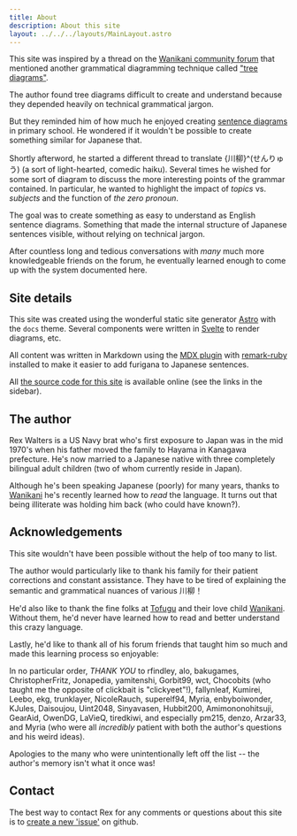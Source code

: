 ```yaml
---
title: About
description: About this site
layout: ../../../layouts/MainLayout.astro
---
```


This site was inspired by a thread on the [Wanikani community
forum](https://community.wanikani.com) that mentioned another grammatical
diagramming technique called ["tree
diagrams"](https://blog.ung.edu/press/a-linguists-tree-of-knowledge/).

The author found tree diagrams difficult to create and understand because they depended
heavily on technical grammatical jargon.

But they reminded him of how much he enjoyed creating [sentence
diagrams](https://www.grammarly.com/blog/sentence-diagramming/) in primary
school. He wondered if it wouldn't be possible to create something similar for
Japanese that.

Shortly afterword, he started a different thread to translate {川柳}^(せんりゅう) (a sort of
light-hearted, comedic haiku). Several times he wished for some sort of diagram
to discuss the more interesting points of the grammar contained. In particular,
he wanted to highlight the impact of _topics_ vs. _subjects_ and the function of
_the zero pronoun_.

The goal was to create something as easy to understand as English sentence
diagrams. Something that made the internal structure of Japanese sentences
visible, without relying on technical jargon.

After countless long and tedious conversations with _many_ much more knowledgeable
friends on the forum, he eventually learned enough to come up with the system
documented here.

## Site details

This site was created using the wonderful static site generator
[Astro](https://astro.build/) with the `docs` theme. Several components were
written in [Svelte](https://svelte.dev) to render diagrams, etc.

All content was written in Markdown using the [MDX
plugin](https://docs.astro.build/en/guides/integrations-guide/mdx/) with
[remark-ruby]() installed to make it easier to add furigana to Japanese
sentences.

All [the source code for this
site](https://github.com/wrex/bunzu.doiwalters.com) is available online (see the
links in the sidebar).

## The author

Rex Walters is a US Navy brat who's first exposure to Japan was in the mid
1970's when his father moved the family to Hayama in Kanagawa prefecture. He's
now married to a Japanese native with three completely bilingual adult children
(two of whom currently reside in Japan).

Although he's been speaking Japanese (poorly) for many years, thanks to
[Wanikani](https://wanikani.com) he's recently learned how to _read_ the
language. It turns out that being illiterate was holding him back (who could
have known?).

## Acknowledgements

This site wouldn't have been possible without the help of too many to list.

The author would particularly like to thank his family for their patient
corrections and constant assistance. They have to be tired of explaining the
semantic and grammatical nuances of various 川柳！

He'd also like to thank the fine folks at [Tofugu](https://tofugu.com) and their
love child [Wanikani](https://wanikani.com). Without them, he'd never have
learned how to read and better understand this crazy language.

Lastly, he'd like to thank all of his forum friends that taught him so much and
made this learning process so enjoyable:

In no particular order, _THANK YOU_ to rfindley, alo, bakugames,
ChristopherFritz, Jonapedia, yamitenshi, Gorbit99, wct, Chocobits (who taught me
the opposite of clickbait is "clickyeet"!), fallynleaf, Kumirei, Leebo, ekg,
trunklayer, NicoleRauch, superelf94, Myria, enbyboiwonder, KJules, Daisoujou,
Uint2048, Sinyavasen, Hubbit200, Amimononohitsuji, GearAid, OwenDG, LaVieQ,
tiredkiwi, and especially pm215, denzo, Arzar33, and Myria (who were all
_incredibly_ patient with both the author's questions and his weird ideas).

Apologies to the many who were unintentionally left off the list -- the author's
memory isn't what it once was!

## Contact

The best way to contact Rex for any comments or questions about this site is to
[create a new 'issue'](https://github.com/wrex/bunzu.doiwalters.com/issues) on
github.

